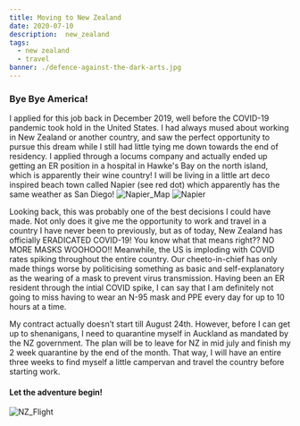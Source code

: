 ```yaml
---
title: Moving to New Zealand 
date: 2020-07-10
description:  new_zealand
tags:
  - new zealand
  - travel
banner: ./defence-against-the-dark-arts.jpg
---
```


### Bye Bye America!

I applied for this job back in December 2019, well before the COVID-19 pandemic took hold in the United States. I had always mused about working in New Zealand or another country, and saw the perfect opportunity to pursue this dream while I still had little tying me down towards the end of residency. I applied through a locums company and actually ended up getting an ER position in a hospital in Hawke's Bay on the north island, which is apparently their wine country! I will be living in a little art deco inspired beach town called Napier (see red dot) which apparently has the same weather as San Diego!
![Napier_Map](./napier_map.jpg)
![Napier](./napier.jpg)

Looking back, this was probably one of the best decisions I could have made. Not only does it give me the opportunity to work and travel in a country I have never been to previously, but as of today, New Zealand has officially ERADICATED COVID-19! You know what that means right?? NO MORE MASKS WOOHOOO!! Meanwhile, the US is imploding with COVID rates spiking throughout the entire country. Our cheeto-in-chief has only made things worse by politicising something as basic and self-explanatory as the wearing of a mask to prevent virus transmission. Having been an ER resident through the intial COVID spike, I can say that I am definitely not going to miss having to wear an N-95 mask and PPE every day for up to 10 hours at a time.

My contract actually doesn’t start till August 24th. However, before I can get up to shenanigans, I need to quarantine myself in Auckland as mandated by the NZ government. The plan will be to leave for NZ in mid july and finish my 2 week quarantine by the end of the month. That way, I will have an entire three weeks to find myself a little campervan and travel the country before starting work. 

#### Let the adventure begin! 
![NZ_Flight](./flight.jpeg)

